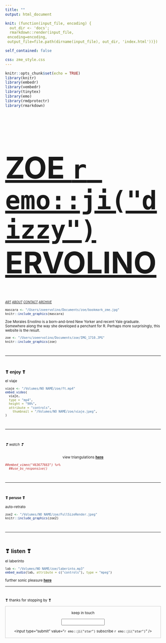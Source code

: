 ```yaml
---
title: ""
output: html_document

knit: (function(input_file, encoding) {
  out_dir <- 'docs';
  rmarkdown::render(input_file,
 encoding=encoding,
 output_file=file.path(dirname(input_file), out_dir, 'index.html'))})

self_contained: false

css: zme_style.css
---
```

<style type="text/css">
.main-container {
  max-width: 1800px;
  margin-left: auto;
  margin-right: auto;
    background-color:PowderBlue;
    	cursor: url('/Users/zoeervolino/Documents/zoe/cursor.cur'), default;
}
</style>


```r
knitr::opts_chunk$set(echo = TRUE)
library(knitr)
library(embedr)
library(vembedr)
library(tinytex)
library(emo)
library(rmdprotectr)
library(rmarkdown)
```

<a href="https://zoervolino.github.io/zoe/">
<font size=80>
<h1 style=>
ZOE `r emo::ji("dizzy")` ERVOLINO
</h1>
</font>
</a>

<small><small><a href="design.html"><i>ART</a>  </i></small></small> 
<small><small><a href="about.html"><i>ABOUT</a>  </i></small> 
<small><a href="contact.html"><i>CONTACT</a>  </i></small> 
<small><a href="https://tinyletter.com/unfriendlybrujita/archive"><i>ARCHIVE</a>  </i></small> 


```r

mascara <- "/Users/zoeervolino/Documents/zoe/bookmark_zme.jpg"
knitr::include_graphics(mascara)

```

Zoe Morales Ervolino <a1>is a born-and-bred New Yorker and recent Yale graduate. Somewhere along the way she developed a penchant for R. Perhaps more surprisingly, this website is the result.</a1> 

```r

zoe <- "/Users/zoeervolino/Documents/zoe/IMG_1710.JPG"
knitr::include_graphics(zoe)

```
<br>
<hr>
<br>
<h3>**❣ enjoy ❣**</h3>

el viaje

```r
viaje <- "/Volumes/NO NAME/zoe/ft.mp4"
embed_video(
  viaje, 
  type = "mp4", 
  height = "90%", 
  attribute = "controls",
    thumbnail = "/Volumes/NO NAME/zoe/viaje.jpeg",
)
```
<br>
<hr>
<br>
<h6>❣ watch ❣</h6>

<center>view triangulations <a href="https://youtu.be/rf0VjGLtb3g?t=253"><b>here</b></center></a>
```r
##embed_vimeo("463677663") %>%
  ##use_bs_responsive()
```
<br>
<hr>
<br>
<h4>**❣ peruse ❣**</h4>

auto-retrato

```r

zoe2 <- "/Volumes/NO NAME/zoe/FullSizeRender.jpeg"
knitr::include_graphics(zoe2)

```
<br>
<hr>
<br>
<h2>**❣ listen ❣**</h2>

el laberinto 

```r
lab <- "/Volumes/NO NAME/zoe/laberinto.mp3"
embed_audio(lab, attribute = c("controls"), type = "mpeg")
```

further sonic pleasure <a href="https://soundcloud.com/zoe-ervolino"><b>here</a></b>
<br>
<hr>
<br>
<p><h7>❣ thanks for stopping by ❣</h7></p>

<a2><form style="border:1px solid #ccc;padding:3px;text-align:center;" action="https://tinyletter.com/unfriendlybrujita" method="post" target="popupwindow" onsubmit="window.open('https://tinyletter.com/unfriendlybrujita', 'popupwindow', 'scrollbars=yes,width=800,height=600');return true"><p><label for="tlemail">keep in touch</label></p><p><input type="text" style="width:140px" name="email" id="tlemail" /></p><input type="hidden" value="1" name="embed"/><input type="submit" value="`r emo::ji("star")` subscribe `r emo::ji("star")`" /><p><a href="https://tinyletter.com" target="_blank"></a></p></form></a2>
        
    
